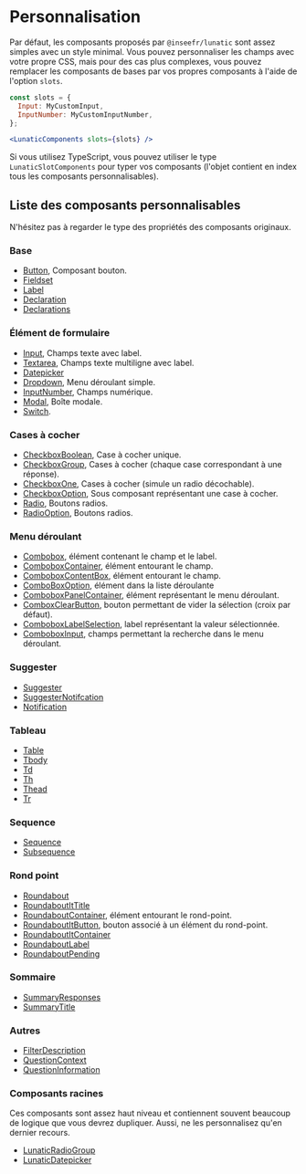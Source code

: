 # Personnalisation

Par défaut, les composants proposés par `@inseefr/lunatic` sont assez simples avec un style minimal. Vous pouvez personnaliser les champs avec votre propre CSS, mais pour des cas plus complexes, vous pouvez remplacer les composants de bases par vos propres composants à l'aide de l'option `slots`.

```jsx
const slots = {
  Input: MyCustomInput,
  InputNumber: MyCustomInputNumber,
};

<LunaticComponents slots={slots} />
```

Si vous utilisez TypeScript, vous pouvez utiliser le type `LunaticSlotComponents` pour typer vos composants (l'objet contient en index tous les composants personnalisables).

## Liste des composants personnalisables

N'hésitez pas à regarder le type des propriétés des composants originaux.

### Base

- [Button](https://github.com/InseeFr/Lunatic/blob/2.7/src/components/button/lunatic-button.tsx), Composant bouton.
- [Fieldset](https://github.com/InseeFr/Lunatic/blob/2.7/src/components/commons/components/fieldset.tsx)
- [Label](https://github.com/InseeFr/Lunatic/blob/2.7/src/components/commons/components/label/label.tsx)
- [Declaration](https://github.com/InseeFr/Lunatic/blob/2.7/src/components/declarations/declaration.tsx)
- [Declarations](https://github.com/InseeFr/Lunatic/blob/2.7/src/components/declarations/declarations.tsx)

### Élément de formulaire

- [Input](https://github.com/InseeFr/Lunatic/blob/2.7/src/components/input/html/input.tsx), Champs texte avec label.
- [Textarea](https://github.com/InseeFr/Lunatic/blob/2.7/src/components/textarea/html/textarea.tsx), Champs texte multiligne avec label.
- [Datepicker](https://github.com/InseeFr/Lunatic/blob/2.7/src/components/datepicker/html/datepicker.tsx)
- [Dropdown](https://github.com/InseeFr/Lunatic/blob/2.7/src/components/dropdown/html/dropdown.tsx), Menu déroulant simple.
- [InputNumber](https://github.com/InseeFr/Lunatic/blob/2.7/src/components/input-number/html/input-number.tsx), Champs numérique.
- [Modal](https://github.com/InseeFr/Lunatic/blob/2.7/src/components/modal/html/modal.tsx), Boîte modale.
- [Switch](https://github.com/InseeFr/Lunatic/blob/2.7/src/components/switch/html/switch.tsx).

### Cases à cocher

- [CheckboxBoolean](https://github.com/InseeFr/Lunatic/blob/2.7/src/components/checkbox/checkbox-boolean/html/checkbox-boolean.tsx), Case à cocher unique.
- [CheckboxGroup](https://github.com/InseeFr/Lunatic/blob/2.7/src/components/checkbox/checkbox-group/html/checkbox-group.tsx), Cases à cocher (chaque case correspondant à une réponse).
- [CheckboxOne](https://github.com/InseeFr/Lunatic/blob/2.7/src/components/checkbox/checkbox-one/html/checkbox-one.tsx), Cases à cocher (simule un radio décochable).
- [CheckboxOption](https://github.com/InseeFr/Lunatic/blob/2.7/src/components/checkbox/commons/checkbox-option.tsx), Sous composant représentant une case à cocher.
- [Radio](https://github.com/InseeFr/Lunatic/blob/2.7/src/components/radio/html/radio-group.tsx), Boutons radios.
- [RadioOption](https://github.com/InseeFr/Lunatic/blob/2.7/src/components/radio/html/radio-option.tsx), Boutons radios.

### Menu déroulant

- [Combobox](https://github.com/InseeFr/Lunatic/blob/2.7/src/components/commons/components/combo-box/combo-box.tsx), élément contenant le champ et le label.
- [ComboboxContainer](https://github.com/InseeFr/Lunatic/blob/2.7/src/components/commons/components/combo-box/combo-box-container.tsx), élément entourant le champ.
- [ComboboxContentBox](https://github.com/InseeFr/Lunatic/blob/2.7/src/components/commons/components/combo-box/combo-box-content-box.tsx), élément entourant le champ.
- [ComboBoxOption](https://github.com/InseeFr/Lunatic/blob/2.7/src/components/commons/components/combo-box/panel/combo-box-option.tsx), élément dans la liste déroulante
- [ComboboxPanelContainer](https://github.com/InseeFr/Lunatic/blob/2.7/src/components/commons/components/combo-box/panel/panel-container.tsx), élément représentant le menu déroulant.
- [ComboxClearButton](https://github.com/InseeFr/Lunatic/blob/2.7/src/components/commons/components/combo-box/selection/clear-button.tsx), bouton permettant de vider la sélection (croix par défaut).
- [ComboboxLabelSelection](https://github.com/InseeFr/Lunatic/blob/2.7/src/components/commons/components/combo-box/selection/combo-box-label-selection.tsx), label représentant la valeur sélectionnée.
- [ComboboxInput](https://github.com/InseeFr/Lunatic/blob/2.7/src/components/commons/components/combo-box/selection/input.tsx), champs permettant la recherche dans le menu déroulant.

### Suggester

- [Suggester](https://github.com/InseeFr/Lunatic/blob/2.7/src/components/suggester/html/suggester.tsx)
- [SuggesterNotifcation](https://github.com/InseeFr/Lunatic/blob/2.7/src/components/suggester/idb-suggester/suggester-notification.tsx)
- [Notification](https://github.com/InseeFr/Lunatic/blob/2.7/src/components/suggester/html/notification.tsx)

### Tableau

- [Table](https://github.com/InseeFr/Lunatic/blob/2.7/src/components/commons/components/html-table/table.tsx)
- [Tbody](https://github.com/InseeFr/Lunatic/blob/2.7/src/components/commons/components/html-table/tbody.tsx)
- [Td](https://github.com/InseeFr/Lunatic/blob/2.7/src/components/commons/components/html-table/td.tsx)
- [Th](https://github.com/InseeFr/Lunatic/blob/2.7/src/components/commons/components/html-table/th.tsx)
- [Thead](https://github.com/InseeFr/Lunatic/blob/2.7/src/components/commons/components/html-table/thead.tsx)
- [Tr](https://github.com/InseeFr/Lunatic/blob/2.7/src/components/commons/components/html-table/tr.tsx)

### Sequence

- [Sequence](https://github.com/InseeFr/Lunatic/blob/2.7/src/components/sequence/html/sequence.tsx)
- [Subsequence](https://github.com/InseeFr/Lunatic/blob/2.7/src/components/subsequence/subsequence.tsx)

### Rond point

- [Roundabout](https://github.com/InseeFr/Lunatic/blob/2.7/src/components/roundabout)
- [RoundaboutItTitle](https://github.com/InseeFr/Lunatic/blob/2.7/src/components/roundabout/components/roundabout-it-title.tsx)
- [RoundaboutContainer](https://github.com/InseeFr/Lunatic/blob/2.7/src/components/roundabout/components/roundabout-container.tsx), élément entourant le rond-point.
- [RoundaboutItButton](https://github.com/InseeFr/Lunatic/blob/2.7/src/components/roundabout/components/roundabout-it-button.tsx), bouton associé à un élément du rond-point.
- [RoundaboutItContainer](https://github.com/InseeFr/Lunatic/blob/2.7/src/components/roundabout/components/roundabout-it-container.tsx)
- [RoundaboutLabel](https://github.com/InseeFr/Lunatic/blob/2.7/src/components/roundabout/components/roundabout-label.tsx)
- [RoundaboutPending](https://github.com/InseeFr/Lunatic/blob/2.7/src/components/roundabout/components/roundabout-pending.tsx)

### Sommaire

- [SummaryResponses](https://github.com/InseeFr/Lunatic/blob/2.7/src/components/summary/html/summary-responses.tsx)
- [SummaryTitle](https://github.com/InseeFr/Lunatic/blob/2.7/src/components/summary/html/summary-title.tsx)

### Autres

- [FilterDescription](https://github.com/InseeFr/Lunatic/blob/2.7/src/components/filter-description/component.tsx)
- [QuestionContext](https://github.com/InseeFr/Lunatic/blob/2.7/src/components/questions/question-context.tsx)
- [QuestionInformation](https://github.com/InseeFr/Lunatic/blob/2.7/src/components/questions/question-information.tsx)

### Composants racines

Ces composants sont assez haut niveau et contiennent souvent beaucoup de logique que vous devrez dupliquer. Aussi, ne les personnalisez qu'en dernier recours.

- [LunaticRadioGroup](https://github.com/InseeFr/Lunatic/blob/2.7/src/components/radio/lunatic-radio-group.tsx)
- [LunaticDatepicker](https://github.com/InseeFr/Lunatic/blob/2.7/src/components/datepicker/lunatic-datepicker.tsx)


